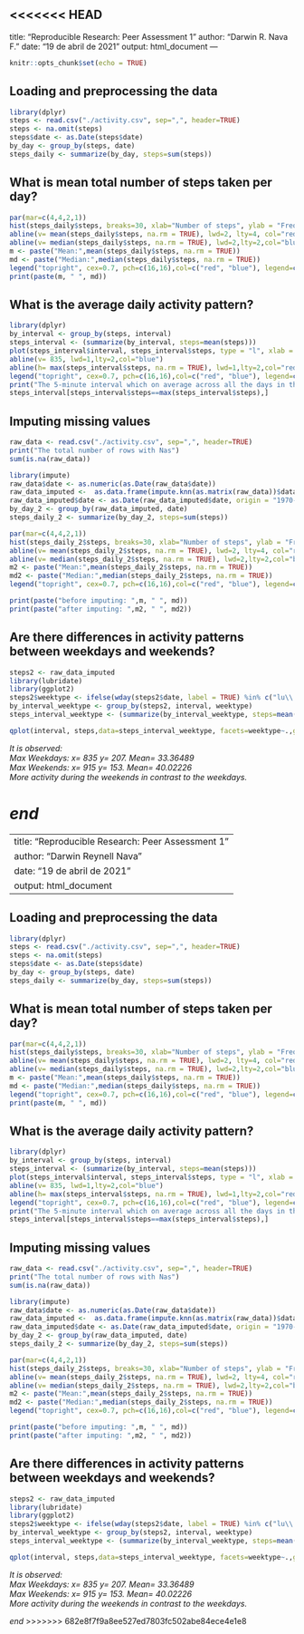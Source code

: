<<<<<<< HEAD
---
title: "Reproducible Research: Peer Assessment 1"
author: "Darwin R. Nava F."
date: "19 de abril de 2021"
output: html_document
---

```r
knitr::opts_chunk$set(echo = TRUE)
```

## Loading and preprocessing the data  
```r
library(dplyr)
steps <- read.csv("./activity.csv", sep=",", header=TRUE)  
steps <- na.omit(steps)  
steps$date <- as.Date(steps$date)  
by_day <- group_by(steps, date)  
steps_daily <- summarize(by_day, steps=sum(steps))  
```

## What is mean total number of steps taken per day?  
```r
par(mar=c(4,4,2,1))  
hist(steps_daily$steps, breaks=30, xlab="Number of steps", ylab = "Frequency", main = "Distribution. Number of steps daily", col="yellow", xlim=c(0, 25000))  
abline(v= mean(steps_daily$steps, na.rm = TRUE), lwd=2, lty=4, col="red")  
abline(v= median(steps_daily$steps, na.rm = TRUE), lwd=2,lty=2,col="blue")  
m <- paste("Mean:",mean(steps_daily$steps, na.rm = TRUE))  
md <- paste("Median:",median(steps_daily$steps, na.rm = TRUE))  
legend("topright", cex=0.7, pch=c(16,16),col=c("red", "blue"), legend=c(m, md))  
print(paste(m, " ", md))  
```  

## What is the average daily activity pattern?  
```r
library(dplyr) 
by_interval <- group_by(steps, interval)  
steps_interval <- (summarize(by_interval, steps=mean(steps)))  
plot(steps_interval$interval, steps_interval$steps, type = "l", xlab = "5-minute interval", ylab = "The average number of steps taken", main = "The average daily activity pattern", col="Yellow")  
abline(v= 835, lwd=1,lty=2,col="blue")  
abline(h= max(steps_interval$steps, na.rm = TRUE), lwd=1,lty=2,col="red")  
legend("topright", cex=0.7, pch=c(16,16),col=c("red", "blue"), legend=c("Y-Steps Max: 206.16", "X-Interval:835"))  
print("The 5-minute interval which on average across all the days in the dataset, contains the maximum number of steps:")  
steps_interval[steps_interval$steps==max(steps_interval$steps),]  
```  

## Imputing missing values  
```r
raw_data <- read.csv("./activity.csv", sep=",", header=TRUE)  
print("The total number of rows with Nas")  
sum(is.na(raw_data))  

library(impute)  
raw_data$date <- as.numeric(as.Date(raw_data$date))  
raw_data_imputed <-  as.data.frame(impute.knn(as.matrix(raw_data))$data)
raw_data_imputed$date <- as.Date(raw_data_imputed$date, origin = "1970-01-01")  
by_day_2 <- group_by(raw_data_imputed, date)  
steps_daily_2 <- summarize(by_day_2, steps=sum(steps))  

par(mar=c(4,4,2,1))  
hist(steps_daily_2$steps, breaks=30, xlab="Number of steps", ylab = "Frequency", main = "Distribution. Number of steps daily", col="yellow", xlim=c(0, 25000))  
abline(v= mean(steps_daily_2$steps, na.rm = TRUE), lwd=2, lty=4, col="red")  
abline(v= median(steps_daily_2$steps, na.rm = TRUE), lwd=2,lty=2,col="blue")  
m2 <- paste("Mean:",mean(steps_daily_2$steps, na.rm = TRUE))  
md2 <- paste("Median:",median(steps_daily_2$steps, na.rm = TRUE))  
legend("topright", cex=0.7, pch=c(16,16),col=c("red", "blue"), legend=c(m2, md2))  

print(paste("before imputing: ",m, " ", md))  
print(paste("after imputing: ",m2, " ", md2))  
```  

## Are there differences in activity patterns between weekdays and weekends?  
```r
steps2 <- raw_data_imputed  
library(lubridate) 
library(ggplot2)
steps2$weektype <- ifelse(wday(steps2$date, label = TRUE) %in% c("lu\\.","ma\\.","mi\\.","ju\\.","vi\\." ),"Weekdays","Weekends")  
by_interval_weektype <- group_by(steps2, interval, weektype)  
steps_interval_weektype <- (summarize(by_interval_weektype, steps=mean(steps), weektype=weektype))   

qplot(interval, steps,data=steps_interval_weektype, facets=weektype~.,geom="line" , xlab = "5-minute interval", ylab = "The average number of steps taken", main = "The average daily activity pattern")  
``` 

*It is observed:*  
*Max Weekdays: x= 835 y= 207. Mean= 33.36489*  
*Max Weekends: x= 915 y= 153. Mean= 40.02226*  
*More activity during the weekends in contrast to the weekdays.*  

*end*
=======
---
title: "Reproducible Research: Peer Assessment 1"
author: "Darwin Reynell Nava"
date: "19 de abril de 2021"
output: html_document
---

## Loading and preprocessing the data  
```r
library(dplyr)
steps <- read.csv("./activity.csv", sep=",", header=TRUE)  
steps <- na.omit(steps)  
steps$date <- as.Date(steps$date)  
by_day <- group_by(steps, date)  
steps_daily <- summarize(by_day, steps=sum(steps))  
```

## What is mean total number of steps taken per day?  
```r
par(mar=c(4,4,2,1))  
hist(steps_daily$steps, breaks=30, xlab="Number of steps", ylab = "Frequency", main = "Distribution. Number of steps daily", col="yellow", xlim=c(0, 25000))  
abline(v= mean(steps_daily$steps, na.rm = TRUE), lwd=2, lty=4, col="red")  
abline(v= median(steps_daily$steps, na.rm = TRUE), lwd=2,lty=2,col="blue")  
m <- paste("Mean:",mean(steps_daily$steps, na.rm = TRUE))  
md <- paste("Median:",median(steps_daily$steps, na.rm = TRUE))  
legend("topright", cex=0.7, pch=c(16,16),col=c("red", "blue"), legend=c(m, md))  
print(paste(m, " ", md))  
```  

## What is the average daily activity pattern?  
```r
library(dplyr) 
by_interval <- group_by(steps, interval)  
steps_interval <- (summarize(by_interval, steps=mean(steps)))  
plot(steps_interval$interval, steps_interval$steps, type = "l", xlab = "5-minute interval", ylab = "The average number of steps taken", main = "The average daily activity pattern", col="Yellow")  
abline(v= 835, lwd=1,lty=2,col="blue")  
abline(h= max(steps_interval$steps, na.rm = TRUE), lwd=1,lty=2,col="red")  
legend("topright", cex=0.7, pch=c(16,16),col=c("red", "blue"), legend=c("Y-Steps Max: 206.16", "X-Interval:835"))  
print("The 5-minute interval which on average across all the days in the dataset, contains the maximum number of steps:")  
steps_interval[steps_interval$steps==max(steps_interval$steps),]  
```  

## Imputing missing values  
```r
raw_data <- read.csv("./activity.csv", sep=",", header=TRUE)  
print("The total number of rows with Nas")  
sum(is.na(raw_data))  

library(impute)  
raw_data$date <- as.numeric(as.Date(raw_data$date))  
raw_data_imputed <-  as.data.frame(impute.knn(as.matrix(raw_data))$data)
raw_data_imputed$date <- as.Date(raw_data_imputed$date, origin = "1970-01-01")  
by_day_2 <- group_by(raw_data_imputed, date)  
steps_daily_2 <- summarize(by_day_2, steps=sum(steps))  

par(mar=c(4,4,2,1))  
hist(steps_daily_2$steps, breaks=30, xlab="Number of steps", ylab = "Frequency", main = "Distribution. Number of steps daily", col="yellow", xlim=c(0, 25000))  
abline(v= mean(steps_daily_2$steps, na.rm = TRUE), lwd=2, lty=4, col="red")  
abline(v= median(steps_daily_2$steps, na.rm = TRUE), lwd=2,lty=2,col="blue")  
m2 <- paste("Mean:",mean(steps_daily_2$steps, na.rm = TRUE))  
md2 <- paste("Median:",median(steps_daily_2$steps, na.rm = TRUE))  
legend("topright", cex=0.7, pch=c(16,16),col=c("red", "blue"), legend=c(m2, md2))  

print(paste("before imputing: ",m, " ", md))  
print(paste("after imputing: ",m2, " ", md2))  
```  

## Are there differences in activity patterns between weekdays and weekends?  
```r
steps2 <- raw_data_imputed  
library(lubridate) 
library(ggplot2)
steps2$weektype <- ifelse(wday(steps2$date, label = TRUE) %in% c("lu\\.","ma\\.","mi\\.","ju\\.","vi\\." ),"Weekdays","Weekends")  
by_interval_weektype <- group_by(steps2, interval, weektype)  
steps_interval_weektype <- (summarize(by_interval_weektype, steps=mean(steps), weektype=weektype))   

qplot(interval, steps,data=steps_interval_weektype, facets=weektype~.,geom="line" , xlab = "5-minute interval", ylab = "The average number of steps taken", main = "The average daily activity pattern")  
``` 

*It is observed:*  
*Max Weekdays: x= 835 y= 207. Mean= 33.36489*  
*Max Weekends: x= 915 y= 153. Mean= 40.02226*  
*More activity during the weekends in contrast to the weekdays.*  

*end*
>>>>>>> 682e8f7f9a8ee527ed7803fc502abe84ece4e1e8
